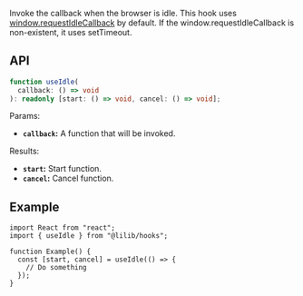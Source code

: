 Invoke the callback when the browser is idle. This hook uses [window.requestIdleCallback](https://developer.mozilla.org/en-US/docs/Web/API/Window/requestIdleCallback) by default. If the window.requestIdleCallback is non-existent, it uses setTimeout.

## API

```ts
function useIdle(
  callback: () => void
): readonly [start: () => void, cancel: () => void];
```

Params:

- **`callback`:** A function that will be invoked.

Results:

- **`start`:** Start function.
- **`cancel`:** Cancel function.

## Example

```tsx
import React from "react";
import { useIdle } from "@lilib/hooks";

function Example() {
  const [start, cancel] = useIdle(() => {
    // Do something
  });
}
```
